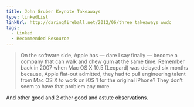 ```yaml
---
title: John Gruber Keynote Takeaways
type: linkedList
linkUrl: http://daringfireball.net/2012/06/three_takeaways_wwdc
tags:
  - Linked
  - Recommended Resource
---
```


> On the software side, Apple has — dare I say finally — become a company that can walk and chew gum at the same time. Remember back in 2007 when Mac OS X 10.5 (Leopard) was delayed six months because, Apple flat-out admitted, they had to pull engineering talent from Mac OS X to work on iOS 1 for the original iPhone? They don’t seem to have that problem any more.

And other good and 2 other good and astute observations.

